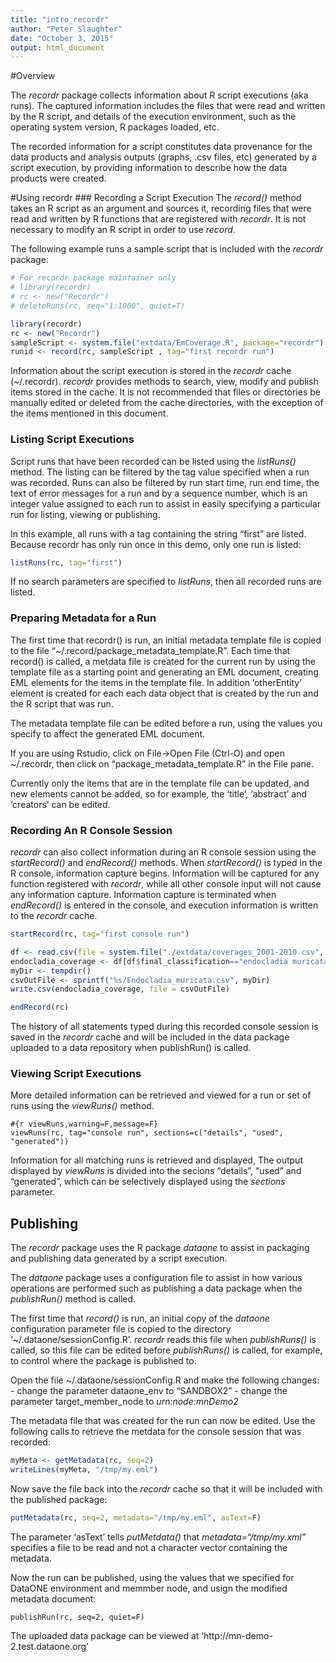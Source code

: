 ```yaml
---
title: "intro_recordr"
author: "Peter Slaughter"
date: "October 3, 2015"
output: html_document
---
```

#Overview

The *recordr* package collects information about R script executions (aka runs). The captured information 
includes the files that were read and written by the R script, and details of the execution
environment, such as the operating system version, R packages loaded, etc.

The recorded information for a script constitutes data provenance for the data products and analysis outputs (graphs, .csv files, etc) generated by a script execution, by providing  information to describe how the data products were created.

#Using recordr
### Recording a Script Execution
The *record()* method takes an R script as an argument and sources it, recording files that
were read and written by R functions that are registered with *recordr*. It is not necessary to 
modify an R script in order to use *record*. 

The following example runs a sample script that is included with the *recordr* package:

```r
# For recordr package maintainer only
# library(recordr)
# rc <- new("Recordr")
# deleteRuns(rc, seq="1:1000", quiet=T)
```

```r
library(recordr)
rc <- new("Recordr")
sampleScript <- system.file("extdata/EmCoverage.R", package="recordr")
runid <- record(rc, sampleScript , tag="first recordr run")
```

Information about the script execution is stored in the *recordr* cache (~/.recordr). *recordr* provides methods to
search, view, modify and publish items stored in the cache. It is not recommended that files or directories be manually edited or deleted from the cache directories, with the exception of the items mentioned in this document.

### Listing Script Executions
Script runs that have been recorded can be listed using the *listRuns()* method. The
listing can be filtered by the tag value specified when a run was recorded.
Runs can also be filtered by run start time, run end time, the text of error messages for a run and by a sequence number, which is an integer
value assigned to each run to assist in easily specifying a particular run for listing, 
viewing or publishing.

In this example, all runs with a tag containing the string "first" are listed. Because
recordr has only run once in this demo, only one run is listed:
```r
listRuns(rc, tag="first")
```
If no search parameters are specified to *listRuns*, then all recorded runs are listed. 

### Preparing Metadata for a Run

The first time that recordr() is run, an initial metadata template file is copied to 
the file "~/.record/package_metadata_template.R". Each time that record() is called, a
metdata file is created for the current run by using the template file as a starting
point and generating an EML document, creating EML elements for the items in
the template file. In addition 'otherEntity' element is created for each each data
object that is created by the run and the R script that was run.

The metadata template file can be edited before a run, using the values you specify
to affect the generated EML document.

If you are using Rstudio, click on File->Open File (Ctrl-O)
and open ~/.recordr, then click on "package_metadata_template.R" in the File pane. 

Currently only the items that are in the template file can be updated, and new elements
cannot be added, so for example, the 'title', 'abstract' and 'creators' can be edited.

### Recording An R Console Session

*recordr* can also collect information during an R console session using the
*startRecord()* and *endRecord()* methods. When *startRecord()* is typed in
the R console, information capture begins. Information will be captured for any
function registered with *recordr*, while all other console input will not cause
any information capture. Information capture is terminated when *endRecord()* is
entered in the console, and execution information is written to the *recordr* 
cache.

```r
startRecord(rc, tag="first console run")

df <- read.csv(file = system.file("./extdata/coverages_2001-2010.csv", package="recordr"))
endocladia_coverage <- df[df$final_classification=="endocladia muricata",]
myDir <- tempdir()
csvOutFile <- sprintf("%s/Endocladia_muricata.csv", myDir)
write.csv(endocladia_coverage, file = csvOutFile)

endRecord(rc)
```

The history of all statements typed during this recorded console session is
saved in the *recordr* cache and will be included in the data package uploaded 
to a data repository when publishRun() is called.

### Viewing Script Executions

More detailed information can be retrieved and viewed for a run or set of runs
using the *viewRuns()* method.

```
#{r viewRuns,warning=F,message=F}
viewRuns(rc, tag="console run", sections=c("details", "used", "generated"))
```

Information for all matching runs is retrieved and displayed, 
The output displayed by *viewRuns* is divided into the secions "details", "used" 
and "generated", which can be selectively displayed using the _sections_ parameter.

## Publishing
The *recordr* package uses the R package *dataone* to assist in packaging and publishing data generated by a script execution. 

The *dataone* package uses a configuration file to assist
in how various operations are performed such as publishing a data package when the
*publishRun()* method is called. 

The first time that *record()* is run, an initial copy of the *dataone* configuration parameter file is copied to the directory '~/.dataone/sessionConfig.R'. *recordr*
reads this file when *publishRuns()* is called, so this file can
be edited before *publishRuns()* is called, for example, to control where the
package is published to.

Open the file ~/.dataone/sessionConfig.R and make the following changes:
- change the parameter dataone_env to "SANDBOX2"
- change the parameter target_member_node to *urn:node:mnDemo2*

The metadata file that was created for the run can now be edited. Use
the following calls to retrieve the metdata for the console session that
was recorded:

```r
myMeta <- getMetadata(rc, seq=2)
writeLines(myMeta, "/tmp/my.eml")
```

Now save the file back into the *recordr* cache so that it will be included
with the published package:

```r
putMetadata(rc, seq=2, metadata="/tmp/my.eml", asText=F)
```

The parameter 'asText' tells *putMetdata()* that *metadata="/tmp/my.xml"*
specifies a file to be read and not a character vector containing the metadata.

Now the run can be published, using the values that we specified for DataONE
environment and memmber node, and usign the modified metadata document:

```
publishRun(rc, seq=2, quiet=F)
```

The uploaded data package can be viewed at 'http://mn-demo-2.test.dataone.org'
